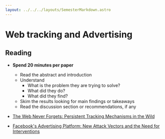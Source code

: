```yaml
---
layout: ../../../layouts/SemesterMarkdown.astro
---
```


# Web tracking and Advertising

## Reading

- **Spend 20 minutes per paper**

  - Read the abstract and introduction
  - Understand
    - What is the problem they are trying to solve?
    - What did they do?
    - What did they find?
  - Skim the results looking for main findings or takeaways
  - Read the discussion section or recommendations, if any

- [The Web Never Forgets: Persistent Tracking Mechanisms in the Wild](https://dl.acm.org/doi/10.1145/2660267.2660347)
- [Facebook's Advertising Platform: New Attack Vectors and the Need for Interventions](https://www.ieee-security.org/TC/SPW2018/ConPro/papers/faizullabhoy-conpro18.pdf)

